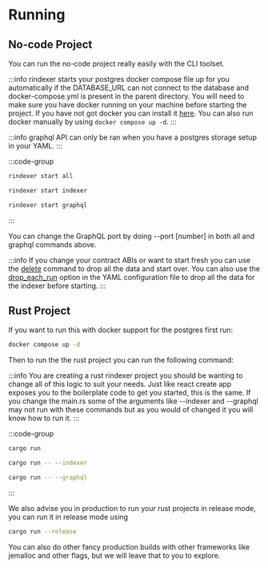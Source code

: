 # Running

## No-code Project

You can run the no-code project really easily with the CLI toolset.

:::info
rindexer starts your postgres docker compose file up for you automatically if the DATABASE_URL can not connect to the database and docker-compose.yml is present in the parent directory.
You will need to make sure you have docker running on your machine before starting the project. If you have not got docker you can install it [here](https://docs.docker.com/get-docker/).
You can also run docker manually by using `docker compose up -d`.
:::

:::info
graphql API can only be ran when you have a postgres storage setup in your YAML.
:::

:::code-group

```bash [indexer and graphql]
rindexer start all
```

```bash [indexer]
rindexer start indexer
```

```bash [graphql]
rindexer start graphql
```

:::

You can change the GraphQL port by doing --port [number] in both all and graphql commands above.

:::info
If you change your contract ABIs or want to start fresh you can use the [delete](/docs/start-building/delete) command to drop all the data and start over.
You can also use the [drop_each_run](/docs/start-building/yaml-config/storage#drop_each_run) option in the YAML configuration file to drop all the data for the indexer before starting.
:::

## Rust Project

If you want to run this with docker support for the postgres first run:

```bash
docker compose up -d
```

Then to run the the rust project you can run the following command:

:::info
You are creating a rust rindexer project you should be wanting to change all of this logic to suit your needs.
Just like react create app exposes you to the boilerplate code to get you started, this is the same.
If you change the main.rs some of the arguments like --indexer and --graphql may not run with these
commands but as you would of changed it you will know how to run it.
:::

:::code-group

```bash [everything]
cargo run
```

```bash [indexer only]
cargo run -- --indexer
```

```bash [graphql only]
cargo run -- --graphql
```

:::

We also advise you in production to run your rust projects in release mode, you can run it in release mode using

```bash
cargo run --release
```

You can also do other fancy production builds with other frameworks like jemalloc and other flags, but we will leave that to you to explore.